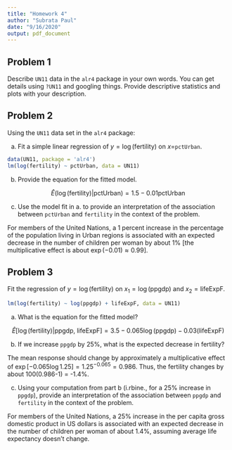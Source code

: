 ```yaml
---
title: "Homework 4"
author: "Subrata Paul"
date: "9/16/2020"
output: pdf_document
---
```


## Problem 1

Describe `UN11` data in the `alr4` package in your own words. You can get details using `?UN11` and googling things. Provide descriptive statistics and plots with your description. 



## Problem 2

Using the `UN11` data set in the `alr4` package:

a.	Fit a simple linear regression of $y=\log(\text{fertility})$ on $x$=`pctUrban`.

```r
data(UN11, package = 'alr4')
lm(log(fertility) ~ pctUrban, data = UN11)
```



b. 	Provide the equation for the fitted model.

$$\hat{E}(\log(\text{fertility})|\text{pctUrban}) = 1.5 - 0.01 \text{pctUrban}$$

c.	Use the model fit in a. to provide an interpretation of the association between `pctUrban` and `fertility` in the context of the problem.

For members of the United Nations, a 1 percent increase in the percentage of the population living in Urban regions is associated with an expected decrease in the number of children per woman by about 1% [the multiplicative effect is about $\exp(-0.01) \approx 0.99$].


## Problem 3


Fit the regression of $y=\log(\text{fertility})$ on $x_1 = \log(\text{ppgdp})$ and $x_2 = \text{lifeExpF}$. 

```r
lm(log(fertility) ~ log(ppgdp) + lifeExpF, data = UN11)
```

a.	What is the equation for the fitted model?


$$\hat{E}\left[\log(\text{fertility})|\text{ppgdp, lifeExpF}\right] = 3.5 - 0.065 \log(\text{ppgdp}) - 0.03(\text{lifeExpF})$$

b.	If we increase `ppgdp` by 25%, what is the expected decrease in fertility?  

The mean response should change by approximately a multiplicative effect of $\exp[-0.065\log 1.25]=1.25^{-0.065}=0.986$. Thus, the fertility changes by about 100(0.986-1) = -1.4%.

c.	Using your computation from part b (i.rbine., for a 25% increase in `ppgdp`), provide an interpretation of the association between `ppgdp` and `fertility` in the context of the problem.

For members of the United Nations, a 25% increase in the per capita gross domestic product in US dollars is associated with an expected decrease in the number of children per woman of about 1.4%, assuming average life expectancy doesn’t change. 
